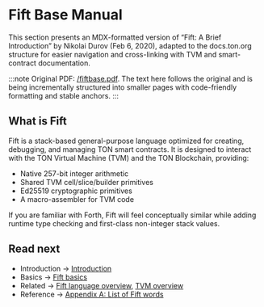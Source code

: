 
# Fift Base Manual

This section presents an MDX-formatted version of “Fift: A Brief Introduction” by Nikolai Durov (Feb 6, 2020), adapted to the docs.ton.org structure for easier navigation and cross-linking with TVM and smart-contract documentation.

:::note
Original PDF: [/fiftbase.pdf](/fiftbase.pdf). The text here follows the original and is being incrementally structured into smaller pages with code-friendly formatting and stable anchors.
:::

## What is Fift

Fift is a stack-based general-purpose language optimized for creating, debugging, and managing TON smart contracts. It is designed to interact with the TON Virtual Machine (TVM) and the TON Blockchain, providing:
- Native 257-bit integer arithmetic
- Shared TVM cell/slice/builder primitives
- Ed25519 cryptographic primitives
- A macro-assembler for TVM code

If you are familiar with Forth, Fift will feel conceptually similar while adding runtime type checking and first-class non-integer stack values.

## Read next

- Introduction → [Introduction](/v3/documentation/fiftbase/introduction)
- Basics → [Fift basics](/v3/documentation/fiftbase/fift-basics)
- Related → [Fift language overview](/v3/documentation/smart-contracts/fift/overview), [TVM overview](/v3/documentation/tvm/overview)
- Reference → [Appendix A: List of Fift words](/v3/documentation/fiftbase/appendix-words)

<Feedback />
